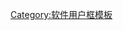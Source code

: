{{Userbox
  |border-c = #000000
  |border-s = 1
  |id-c     = #ffffff
  |id-s     = 12
  |id-fc    = #ffffff
  |info-c   = #ffffff
  |info-s   = 8
  |info-fc  = #000000
  |id       = [[File:Scribus_logo.png|40px]]
  |info     = 该用户使用[[Scribus]]进行排版。
  |nocat    = {{{nocat|}}}
}}
<noinclude>[[Category:软件用户框模板]]</noinclude>